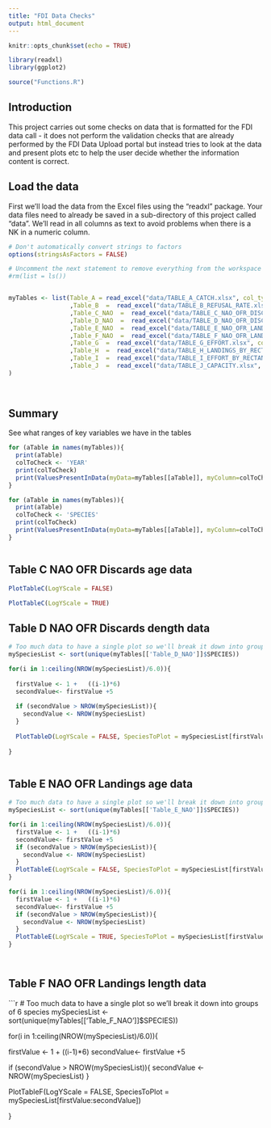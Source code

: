 ```yaml
---
title: "FDI Data Checks"
output: html_document
---
```


```r
knitr::opts_chunk$set(echo = TRUE)

library(readxl)
library(ggplot2)

source("Functions.R")

```

## Introduction

This project carries out some checks on data that is formatted for the FDI data call  - it does not perform the validation checks that are already performed by the FDI Data Upload portal but instead tries to look at the data and present plots etc to help the user decide whether the information content is correct.

## Load the data

First we'll load the data from the Excel files using the "readxl" package.  Your data files need to already be saved in a sub-directory of this project called "data".  We'll read in all columns as text to avoid problems when there is a NK in a numeric column.

```r

# Don't automatically convert strings to factors
options(stringsAsFactors = FALSE)

# Uncomment the next statement to remove everything from the workspace and start with a clean environment
#rm(list = ls())


myTables <- list(Table_A = read_excel("data/TABLE_A_CATCH.xlsx", col_types = "text")
                 ,Table_B  =  read_excel("data/TABLE_B_REFUSAL_RATE.xlsx", col_types = "text")
                 ,Table_C_NAO  =  read_excel("data/TABLE_C_NAO_OFR_DISCARDS_AGE.xlsx", col_types = "text")
                 ,Table_D_NAO  =  read_excel("data/TABLE_D_NAO_OFR_DISCARDS_LENGTH.xlsx", col_types = "text")
                 ,Table_E_NAO  =  read_excel("data/TABLE_E_NAO_OFR_LANDINGS_AGE.xlsx", col_types = "text")
                 ,Table_F_NAO  =  read_excel("data/TABLE_F_NAO_OFR_LANDINGS_LENGTH.xlsx", col_types = "text")
                 ,Table_G  =  read_excel("data/TABLE_G_EFFORT.xlsx", col_types = "text")
                 ,Table_H  =  read_excel("data/TABLE_H_LANDINGS_BY_RECTANGLE.xlsx", col_types = "text")
                 ,Table_I  =  read_excel("data/TABLE_I_EFFORT_BY_RECTANGLE.xlsx", col_types = "text")
                 ,Table_J  =  read_excel("data/TABLE_J_CAPACITY.xlsx", col_types = "text")
)
                   
                   


```

## Summary

See what ranges of key variables we have in the tables


```r

for (aTable in names(myTables)){
  print(aTable)
  colToCheck <- 'YEAR'
  print(colToCheck)
  print(ValuesPresentInData(myData=myTables[[aTable]], myColumn=colToCheck))
}

for (aTable in names(myTables)){
  print(aTable)
  colToCheck <- 'SPECIES'
  print(colToCheck)
  print(ValuesPresentInData(myData=myTables[[aTable]], myColumn=colToCheck))
}



```


## Table C NAO OFR Discards age data


```r

PlotTableC(LogYScale = FALSE)

PlotTableC(LogYScale = TRUE)


```

## Table D NAO OFR Discards dength data

```r

# Too much data to have a single plot so we'll break it down into groups of 6 species
mySpeciesList <- sort(unique(myTables[['Table_D_NAO']]$SPECIES))

for(i in 1:ceiling(NROW(mySpeciesList)/6.0)){
  
  firstValue <- 1 +   ((i-1)*6) 
  secondValue<- firstValue +5
  
  if (secondValue > NROW(mySpeciesList)){
    secondValue <- NROW(mySpeciesList)
  }
  
  PlotTableD(LogYScale = FALSE, SpeciesToPlot = mySpeciesList[firstValue:secondValue])
  
}



```

## Table E NAO OFR Landings age data


```r

# Too much data to have a single plot so we'll break it down into groups of 6 species
mySpeciesList <- sort(unique(myTables[['Table_E_NAO']]$SPECIES))

for(i in 1:ceiling(NROW(mySpeciesList)/6.0)){
  firstValue <- 1 +   ((i-1)*6) 
  secondValue<- firstValue +5
  if (secondValue > NROW(mySpeciesList)){
    secondValue <- NROW(mySpeciesList)
  }
  PlotTableE(LogYScale = FALSE, SpeciesToPlot = mySpeciesList[firstValue:secondValue])
}

for(i in 1:ceiling(NROW(mySpeciesList)/6.0)){
  firstValue <- 1 +   ((i-1)*6) 
  secondValue<- firstValue +5
  if (secondValue > NROW(mySpeciesList)){
    secondValue <- NROW(mySpeciesList)
  }
  PlotTableE(LogYScale = TRUE, SpeciesToPlot = mySpeciesList[firstValue:secondValue])
}




```

## Table F NAO OFR Landings length data

```r

# Too much data to have a single plot so we'll break it down into groups of 6 species
mySpeciesList <- sort(unique(myTables[['Table_F_NAO']]$SPECIES))

for(i in 1:ceiling(NROW(mySpeciesList)/6.0)){
  
  firstValue <- 1 +   ((i-1)*6) 
  secondValue<- firstValue +5
  
  if (secondValue > NROW(mySpeciesList)){
    secondValue <- NROW(mySpeciesList)
  }
  
  PlotTableF(LogYScale = FALSE, SpeciesToPlot = mySpeciesList[firstValue:secondValue])
  
}



